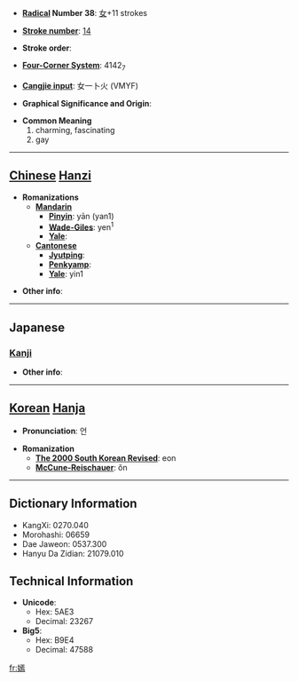 * '''[[Wiktionary:Chinese radical index| Radical]] Number 38''': [[Wiktionary:Chinese radical index 女|女]]+11 strokes

* '''[[Wiktionary:Chinese total strokes index|Stroke number]]''': [[Wiktionary:Chinese total strokes index 14|14]]

* '''Stroke order''': 

* '''[[Wiktionary:Chinese four corner index|Four-Corner System]]''': 4142<sub>7</sub>

* '''[[Wiktionary:Chinese Cangjie index|Cangjie input]]''': 女一卜火 (VMYF)

* '''Graphical Significance and Origin''': 

* '''Common Meaning'''
*#charming, fascinating
*# gay


----

== [[Chinese]] [[Hanzi]] ==

* '''Romanizations'''
** '''[[Mandarin]]'''
*** '''[[Pinyin]]''': yān (yan1)
*** '''[[Wade-Giles]]''': yen<sup>1</sup>
*** '''[[Yale]]''': 
** '''[[Cantonese]]'''
*** '''[[Jyutping]]''':
*** '''[[Penkyamp]]''': 
*** '''[[Yale]]''': yin1

* '''Other info''': 

----

==Japanese==
===[[Kanji]]===
{{kanji|on readings=[[えん]] (en)
|kun readings=
}}

* '''Other info''':  

----

== [[Korean]] [[Hanja]] ==

* '''Pronunciation''': 언

* '''Romanization'''
** '''[[The 2000 South Korean Revised Romanization|The 2000 South Korean Revised]]''': eon
** '''[[McCune-Reischauer]]''': ŏn

----

== Dictionary Information ==

* KangXi: 0270.040
* Morohashi: 06659
* Dae Jaweon: 0537.300
* Hanyu Da Zidian: 21079.010

== Technical Information ==

* '''Unicode''':
** Hex: 5AE3
** Decimal: 23267
* '''Big5''':
** Hex: B9E4
** Decimal: 47588

[[fr:嫣]]